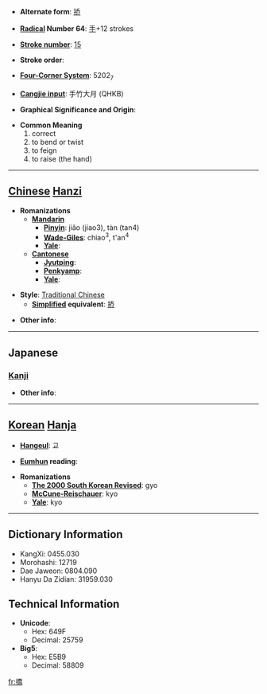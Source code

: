* '''Alternate form''': [[挢]]

* '''[[Wiktionary:Chinese radical index| Radical]] Number 64''': [[Wiktionary:Chinese radical index 手|手]]+12 strokes

* '''[[Wiktionary:Chinese total strokes index|Stroke number]]''': [[Wiktionary:Chinese total strokes index 15|15]]

* '''Stroke order''': 

* '''[[Wiktionary:Chinese four corner index|Four-Corner System]]''': 5202<sub>7</sub>

* '''[[Wiktionary:Chinese Cangjie index|Cangjie input]]''': 手竹大月 (QHKB)

* '''Graphical Significance and Origin''': 

* '''Common Meaning'''
*#correct
*# to bend or twist
*# to feign
*# to raise (the hand)


----

== [[Chinese]] [[Hanzi]] ==

* '''Romanizations'''
** '''[[Mandarin]]'''
*** '''[[Pinyin]]''': jiǎo (jiao3), tàn (tan4)
*** '''[[Wade-Giles]]''': chiao<sup>3</sup>, t'an<sup>4</sup>
*** '''[[Yale]]''': 
** '''[[Cantonese]]'''
*** '''[[Jyutping]]''':
*** '''[[Penkyamp]]''': 
*** '''[[Yale]]''': 

* '''Style''': [[Traditional Chinese]] 
** '''[[Simplified Chinese|Simplified]] equivalent''': [[挢]]

* '''Other info''': 

----

==Japanese==
===[[Kanji]]===
{{kanji|on readings=[[きょう]] (kyō), [[こう]] (kō)
|kun readings=
}}

* '''Other info''':  

----

== [[Korean]] [[Hanja]] ==

* '''[[Hangeul]]''': 교

* '''[[Eumhun]] reading''': 

* '''Romanizations'''
** '''[[The 2000 South Korean Revised Romanization|The 2000 South Korean Revised]]''': gyo
** '''[[McCune-Reischauer]]''': kyo
** '''[[Yale]]''': kyo

----

== Dictionary Information ==

* KangXi: 0455.030
* Morohashi: 12719
* Dae Jaweon: 0804.090
* Hanyu Da Zidian: 31959.030

== Technical Information ==

* '''Unicode''':
** Hex: 649F
** Decimal: 25759
* '''Big5''':
** Hex: E5B9
** Decimal: 58809

[[fr:撟]]
